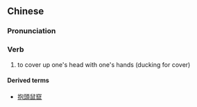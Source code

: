 {{also|抱头}}
==Chinese==
{{zh-forms|s=抱头}}

===Pronunciation===
{{zh-pron
|m=bàotóu
|cat=v
}}

===Verb===
{{zh-verb}}

# {{lb|zh|literary}} to cover up one's head with one's hands (ducking for cover)

====Derived terms====
* [[抱頭鼠竄]]